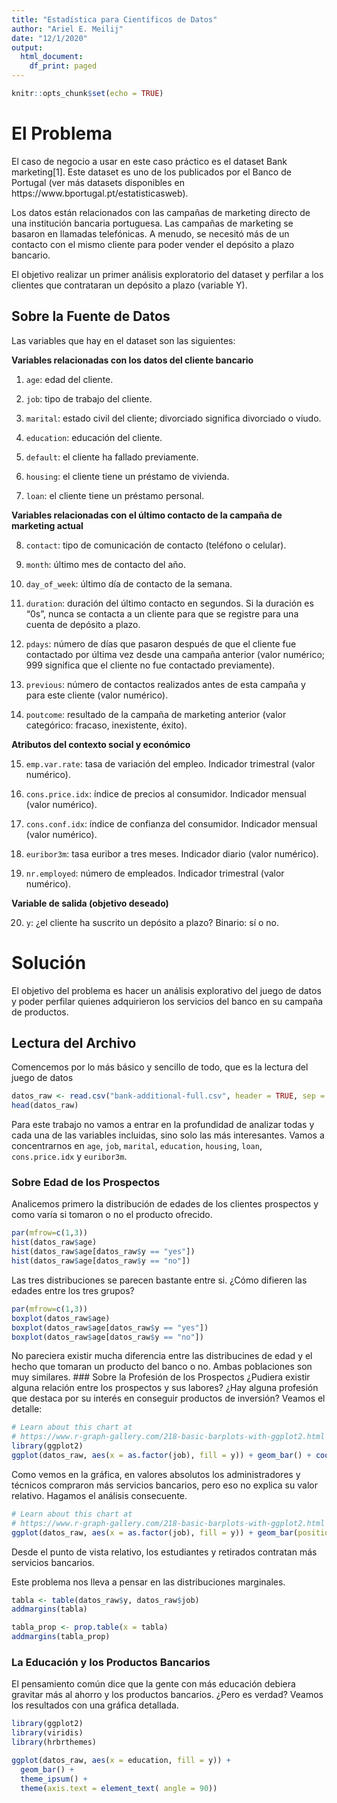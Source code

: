 ```yaml
---
title: "Estadística para Científicos de Datos"
author: "Ariel E. Meilij"
date: "12/1/2020"
output:
  html_document:
    df_print: paged
---
```


```r
knitr::opts_chunk$set(echo = TRUE)
```

# El Problema
El caso de negocio a usar en este caso práctico es el dataset Bank marketing[1]. Este dataset es uno de los publicados por  el Banco de Portugal (ver más datasets disponibles en https://www.bportugal.pt/estatisticasweb).

Los datos están relacionados con las campañas de marketing directo de una institución bancaria portuguesa. Las campañas de marketing se basaron en llamadas telefónicas. A menudo, se necesitó más de un contacto con el mismo cliente para poder vender el depósito a plazo bancario.

El objetivo realizar un primer análisis exploratorio del dataset y perfilar a los clientes que contrataran un depósito a plazo (variable Y).

## Sobre la Fuente de Datos
Las variables que hay en el dataset son las siguientes:

__Variables relacionadas con los datos del cliente bancario__

1. `age`: edad del cliente.

2. `job`: tipo de trabajo del cliente.

3. `marital`: estado civil del cliente; divorciado significa divorciado o viudo.

4. `education`: educación del cliente.

5. `default`: el cliente ha fallado previamente.

6. `housing`: el cliente tiene un préstamo de vivienda.

7. `loan`: el cliente tiene un préstamo personal.

__Variables relacionadas con el último contacto de la campaña de marketing actual__

8. `contact`: tipo de comunicación de contacto (teléfono o celular).

9. `month`: último mes de contacto del año.

10. `day_of_week`: último día de contacto de la semana.

11. `duration`: duración del último contacto en segundos. Si la duración es “0s”, nunca se contacta a un cliente para que se registre para una cuenta de depósito a plazo.

12. `pdays`: número de días que pasaron después de que el cliente fue contactado por última vez desde una campaña anterior (valor numérico; 999 significa que el cliente no fue contactado previamente).

13. `previous`: número de contactos realizados antes de esta campaña y para este cliente (valor numérico).

14. `poutcome`: resultado de la campaña de marketing anterior (valor categórico: fracaso, inexistente, éxito).

__Atributos del contexto social y económico__

15. `emp.var.rate`: tasa de variación del empleo. Indicador trimestral (valor numérico).

16. `cons.price.idx`: índice de precios al consumidor. Indicador mensual (valor numérico).

17. `cons.conf.idx`: índice de confianza del consumidor. Indicador mensual (valor numérico).

18. `euribor3m`: tasa euribor a tres meses. Indicador diario (valor numérico).

19. `nr.employed`: número de empleados. Indicador trimestral (valor numérico).

__Variable de salida (objetivo deseado)__

20. `y`: ¿el cliente ha suscrito un depósito a plazo? Binario: sí o no.

# Solución
El objetivo del problema es hacer un análisis explorativo del juego de datos y poder perfilar quienes adquirieron los servicios del banco en su campaña de productos. 

## Lectura del Archivo
Comencemos por lo más básico y sencillo de todo, que es la lectura del juego de datos

```r
datos_raw <- read.csv("bank-additional-full.csv", header = TRUE, sep = ";")
head(datos_raw)
```
Para este trabajo no vamos a entrar en la profundidad de analizar todas y cada una de las variables incluidas, sino solo las más interesantes. Vamos a concentrarnos en `age`, `job`, `marital`, `education`, `housing`, `loan`, `cons.price.idx` y `euribor3m`. 

### Sobre Edad de los Prospectos
Analicemos primero la distribución de edades de los clientes prospectos y como varía si tomaron o no el producto ofrecido. 

```r
par(mfrow=c(1,3))
hist(datos_raw$age)
hist(datos_raw$age[datos_raw$y == "yes"])
hist(datos_raw$age[datos_raw$y == "no"])
```
Las tres distribuciones se parecen bastante entre si. ¿Cómo difieren las edades entre los tres grupos? 

```r
par(mfrow=c(1,3))
boxplot(datos_raw$age)
boxplot(datos_raw$age[datos_raw$y == "yes"])
boxplot(datos_raw$age[datos_raw$y == "no"])
```

No pareciera existir mucha diferencia entre las distribucines de edad y el hecho que tomaran un producto del banco o no. Ambas poblaciones son muy similares. 
### Sobre la Profesión de los Prospectos
¿Pudiera existir alguna relación entre los prospectos y sus labores? ¿Hay alguna profesión que destaca por su interés en conseguir productos de inversión? Veamos el detalle:

```r
# Learn about this chart at 
# https://www.r-graph-gallery.com/218-basic-barplots-with-ggplot2.html
library(ggplot2)
ggplot(datos_raw, aes(x = as.factor(job), fill = y)) + geom_bar() + coord_flip()
```
Como vemos en la gráfica, en valores absolutos los administradores y técnicos compraron más servicios bancarios, pero eso no explica su valor relativo. Hagamos el análisis consecuente. 


```r
# Learn about this chart at 
# https://www.r-graph-gallery.com/218-basic-barplots-with-ggplot2.html
ggplot(datos_raw, aes(x = as.factor(job), fill = y)) + geom_bar(position = "fill") + coord_flip()
```
Desde el punto de vista relativo, los estudiantes y retirados contratan más servicios bancarios. 

Este problema nos lleva a pensar en las distribuciones marginales. 

```r
tabla <- table(datos_raw$y, datos_raw$job)
addmargins(tabla)
```

```r
tabla_prop <- prop.table(x = tabla)
addmargins(tabla_prop)
```

### La Educación y los Productos Bancarios
El pensamiento común dice que la gente con más educación debiera gravitar más al ahorro y los productos bancarios. ¿Pero es verdad? Veamos los resultados con una gráfica detallada.

```r
library(ggplot2)
library(viridis)
library(hrbrthemes)

ggplot(datos_raw, aes(x = education, fill = y)) + 
  geom_bar() +
  theme_ipsum() +
  theme(axis.text = element_text( angle = 90))
  
```


